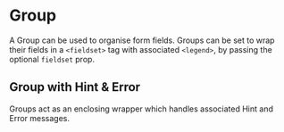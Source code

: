
<Meta title='Group' component={Group} />

# Group

A Group can be used to organise form fields.
Groups can be set to wrap their fields in a `<fieldset>` tag with associated `<legend>`, by passing the optional `fieldset` prop.

<Canvas>
  <Story name='Default'>
    <Group id='group' label='Basic Group' fieldset>
      <TextInput />
    </Group>
  </Story>
</Canvas>

## Group with Hint & Error 

Groups act as an enclosing wrapper which handles associated Hint and Error messages.

<Canvas>
  <Story name='With Hint and Error'>
    <Group 
      id='group' 
      label='Enter your address' 
      fieldset 
      hint='Addresses must be based in the UK' 
      error='Please enter a valid address'
    >
      <TextInput />
      <TextInput />
      <TextInput />
    </Group>
  </Story>
</Canvas>
